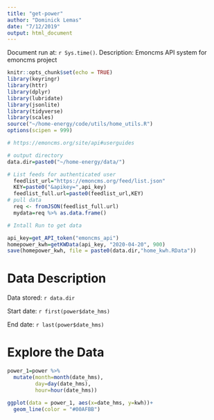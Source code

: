 ```yaml
---
title: "get-power"
author: "Dominick Lemas"
date: "7/12/2019"
output: html_document
---
```


Document run at: `r Sys.time()`.
Description: Emoncms API system for emoncms project

```r
knitr::opts_chunk$set(echo = TRUE)
library(keyringr)
library(httr)
library(dplyr)
library(lubridate)
library(jsonlite)
library(tidyverse)
library(scales)
source("~/home-energy/code/utils/home_utils.R")
options(scipen = 999)

# https://emoncms.org/site/api#userguides

# output directory
data.dir=paste0("~/home-energy/data/")

```


```r

# List feeds for authenticated user
  feedlist_url="https://emoncms.org/feed/list.json"
  KEY=paste0("&apikey=",api_key)
  feedlist_full.url=paste0(feedlist_url,KEY)
# pull data
  req <- fromJSON(feedlist_full.url)
  mydata=req %>% as.data.frame()

```

```r

# Intall Run to get data

api_key=get_API_token("emoncms_api")
homepower_kwh=getKWData(api_key, "2020-04-20", 900)
save(homepower_kwh, file = paste0(data.dir,"home_kwh.RData"))

```

# Data Description

Data stored: 
`r data.dir`

Start date:
`r first(power$date_hms)`

End date:
`r last(power$date_hms)`

# Explore the Data

```r
power_1=power %>%
  mutate(month=month(date_hms),
         day=day(date_hms),
         hour=hour(date_hms))

ggplot(data = power_1, aes(x=date_hms, y=kwh))+
  geom_line(color = "#00AFBB")

```


